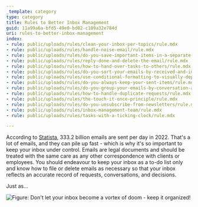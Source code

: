 ```yaml
---
_template: category
type: category
title: Rules to Better Inbox Management
guid: 11a99a6a-bfd5-49e0-bd02-c109a32e784d
uri: rules-to-better-inbox-management
index:
- rule: public/uploads/rules/clean-your-inbox-per-topics/rule.mdx
- rule: public/uploads/rules/handle-noise-email/rule.mdx
- rule: public/uploads/rules/do-you-save-important-items-in-a-separate-folder/rule.mdx
- rule: public/uploads/rules/reply-done-and-delete-the-email/rule.mdx
- rule: public/uploads/rules/how-to-hand-over-tasks-to-others/rule.mdx
- rule: public/uploads/rules/do-you-sort-your-emails-by-received-and-important/rule.mdx
- rule: public/uploads/rules/use-conditional-formatting-to-visually-deprioritize-emails/rule.mdx
- rule: public/uploads/rules/do-you-always-keep-your-sent-items/rule.mdx
- rule: public/uploads/rules/do-you-group-your-emails-by-conversation-and-date/rule.mdx
- rule: public/uploads/rules/how-to-handle-duplicate-requests/rule.mdx
- rule: public/uploads/rules/the-touch-it-once-principle/rule.mdx
- rule: public/uploads/rules/do-you-unsubscribe-from-newsletters/rule.mdx
- rule: public/uploads/rules/inbox-management-team/rule.mdx
- rule: public/uploads/rules/tasks-with-a-ticking-clock/rule.mdx

---
```


According to [Statista](https://www.statista.com/statistics/456500/daily-number-of-e-mails-worldwide/), 333.2 billion emails are sent per day in 2022. That's a lot of emails, and they can pile up fast - which is why it's so important to keep your inbox under control. Emails are legal documents and should be treated with the same care as any other correspondence with clients or employees. You should endeavour to keep your inbox as a to-do list only and know how to file or delete emails as necessary so that your inbox reflects an accurate record of requests, conversations, and decisions.

Just as...

![Figure: Don't let your inbox become a vortex of doom - keep it organized!](rules-to-better-inbox-management.png)
